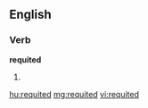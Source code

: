 ==English==

===Verb===
'''requited'''

# {{past of|[[requite]]}}

[[hu:requited]]
[[mg:requited]]
[[vi:requited]]